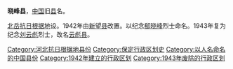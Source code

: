'''晓峰县'''，[[中国|中国]]旧[[县|县]]名。

[[北岳抗日根据地|北岳抗日根据地]]设。1942年由[[新望县|新望县]]改置。以纪念[[郗晓峰|郗晓峰]]烈士命名。1943年复为纪念[[刘云彪|刘云彪]]烈士，改名[[云彪县|云彪县]]。 

{{中华民国大陆时期行政区划小作品}}
{{DEFAULTSORT:X}}
[[Category:河北抗日根据地县份|Category:河北抗日根据地县份]]
[[Category:保定行政区划史|Category:保定行政区划史]]
[[Category:以人名命名的中国县份|Category:以人名命名的中国县份]]
[[Category:1942年建立的行政区划|Category:1942年建立的行政区划]]
[[Category:1943年废除的行政区划|Category:1943年废除的行政区划]]